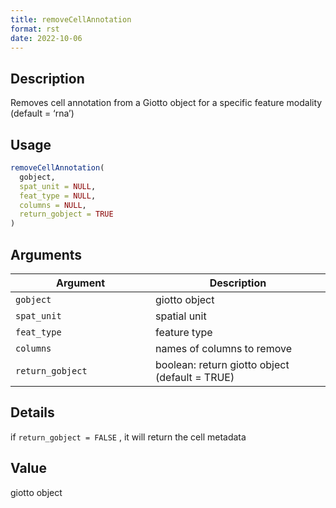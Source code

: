 ```yaml
--- 
title: removeCellAnnotation 
format: rst 
date: 2022-10-06 
--- 
```


## Description

Removes cell annotation from a Giotto object for a specific feature modality (default = 'rna')


## Usage

```r
removeCellAnnotation(
  gobject,
  spat_unit = NULL,
  feat_type = NULL,
  columns = NULL,
  return_gobject = TRUE
)
```


## Arguments

Argument      |Description
------------- |----------------
`gobject`     |     giotto object
`spat_unit`     |     spatial unit
`feat_type`     |     feature type
`columns`     |     names of columns to remove
`return_gobject`     |     boolean: return giotto object (default = TRUE)


## Details

if `return_gobject = FALSE` , it will return the cell metadata


## Value

giotto object


